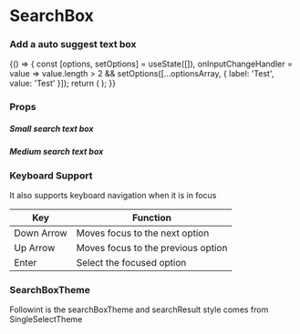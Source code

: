 
<Meta title="Core" component={SearchBox} />

# SearchBox

### Add a auto suggest text box

<Preview withToolbar>
    <Story name="SearchBox">
        {() => {
            const [options, setOptions] = useState([]),
                onInputChangeHandler = value => value.length > 2 && setOptions([...optionsArray, { label: 'Test', value: 'Test' }]);
            return (
                <SearchBox
                    placeholder="Search"
                    onInputChange={onInputChangeHandler}
                    onOptionSelected={action('Selected')}
                    options={options}
                    size={select('Size', size, 'M')}
                    hasSearchFieldShadow={boolean('Has Search Field Shadow', true)}
                    fullWidth={boolean('Is Full Width', false)}
                />
            );
        }}
    </Story>
</Preview>

### Props

<Props of={SearchBox} />

##### Small search text box

<Preview>
    <SearchBox size="S" />
</Preview>

##### Medium search text box

<Preview>
    <SearchBox size="M" />
</Preview>

### Keyboard Support

It also supports keyboard navigation when it is in focus

| Key        | Function                           |
| ---------- | ---------------------------------- |
| Down Arrow | Moves focus to the next option     |
| Up Arrow   | Moves focus to the previous option |
| Enter      | Select the focused option          |

### SearchBoxTheme

Followint is the searchBoxTheme and searchResult style comes from SingleSelectTheme

<Props of={ThemeInterface} />
